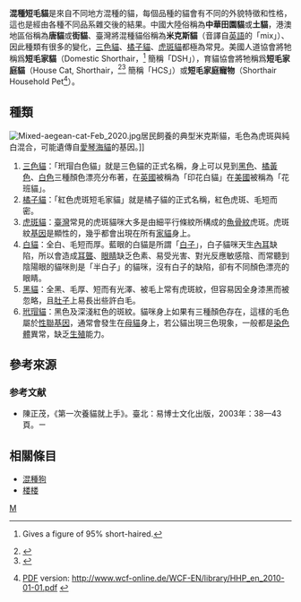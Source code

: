 {{expert}}
{{Infobox cat breed 
| image = American_Shorthair.jpg
| imagecaption = 雄性虎斑短毛家貓
| altname = 短毛家貓、短毛家庭貓、短毛家庭寵物、米克斯貓、唐貓、街貓、中華田園貓、土貓
| nickname = moggie, mutt
| country = 世界各地
| notrecognised = y
| landrace = y
| note = 未經認證品種的家貓，同「[[混種長毛貓|混種長毛貓]]」
}}
'''混種短毛貓'''是來自不同地方混種的貓，每個品種的貓會有不同的外貌特徵和性格，這也是經由各種不同品系雜交後的結果。中國大陸俗稱為'''中華田園貓'''或'''土貓'''，港澳地區俗稱為'''唐貓'''或'''街貓'''、臺灣將混種貓俗稱為'''米克斯貓'''（音譯自[[英語|英語]]的「mix」）、因此種類有很多的變化，[[三色貓|三色貓]]、[[橘子貓|橘子貓]]、[[虎斑貓|虎斑貓]]都極為常見。美國人道協會將牠稱爲'''短毛家貓'''（Domestic Shorthair，<ref name="AHAFS">{{cite web |url=http://www.americanhumane.org/assets/pdfs/pets-fact-sheet.pdf |title=U.S. Pet (Dog & Cat) Population Factsheet |year=2012 |publisher=American Humane Association (AHA) |accessdate=2013-12-17 |archiveurl=https://web.archive.org/web/20130903060111/http://www.americanhumane.org/assets/pdfs/pets-fact-sheet.pdf |archivedate=2013-09-03 }} Gives a figure of 95% short-haired.</ref> 簡稱「DSH」），育貓協會將牠稱爲'''短毛家庭貓'''（House Cat, Shorthair，<ref name="FIFe1">{{cite web |url=http://fifeweb.org/wp/breeds/breeds_prf_stn.php |title=Breed Standards |author=<!--Staff writer(s); no by-line.--> |year=2013 |work=FIFeWeb.org |publisher=[[Fédération_Internationale_Féline|Fédération Internationale Féline]] (FIFe) |location=Luxembourg |accessdate=4 March 2013 |archivedate=2013-03-04 |archiveurl=https://www.webcitation.org/6ErvWYADX?url=http://fifeweb.org/wp/breeds/breeds_prf_stn.php }}</ref><ref name="FIFe2">{{cite web |url=http://www1.fifeweb.org/dnld/std/HCL-HCS.pdf |title=House Cat / Hauskatze / Chat de Maison |author=<!--Staff writer(s); no by-line.--> |date=1 January 2013 |format=[[Portable_Document_Format|PDF]] |publisher=FIFe |accessdate=4 March 2013 |archivedate=2013-03-04 |archiveurl=https://www.webcitation.org/6ErpzKDwb?url=http://www1.fifeweb.org/dnld/std/HCL-HCS.pdf }}</ref> 簡稱「HCS」）或'''短毛家庭寵物'''（Shorthair Household Pet<ref name="WCF">{{cite web |url=http://www.wcf-online.de/WCF-EN/standard/shorthair/hauskatze.html |title=Shorthair: Household Pet |author=<!--Staff writer(s); no by-line.--> |date=1 January 2010 |work=WCF-Online.de |publisher=World Cat Federation (WCF) |location=Essen, Germany |accessdate=4 March 2013 |archivedate=2013-03-04 |archiveurl=https://www.webcitation.org/6ErwlP3hN?url=http://www.wcf-online.de/WCF-EN/standard/shorthair/hauskatze.html }} [[Portable_Document_Format|PDF]] version: http://www.wcf-online.de/WCF-EN/library/HHP_en_2010-01-01.pdf {{Wayback|url=http://www.wcf-online.de/WCF-EN/library/HHP_en_2010-01-01.pdf |date=20160304093308 }}</ref>）。

==種類==
{{Unreferenced section|time=2015-08-14T11:49:17+00:00}}
[[File:Mixed-aegean-cat-Feb_2020.jpg|thumb]]居民飼養的典型米克斯貓，毛色為虎斑與純白混合，可能遺傳自[[愛琴海貓|愛琴海貓]]的基因。]]
#[[三色貓|三色貓]]：「玳瑁白色貓」就是三色貓的正式名稱，身上可以見到[[黑色|黑色]]、[[橘黃色|橘黃色]]、[[白色|白色]]三種顏色漂亮分布著，在[[英國|英國]]被稱為「印花白貓」在[[美國|美國]]被稱為「花班貓」。
#[[橘子貓|橘子貓]]：「紅色虎斑短毛家貓」就是橘子貓的正式名稱，紅色虎斑、毛短而密。
#[[虎斑貓|虎斑貓]]：[[臺灣|臺灣]]常見的虎斑貓咪大多是由細平行條紋所構成的[[魚骨紋|魚骨紋]]虎斑。虎斑紋[[基因|基因]]是顯性的，幾乎都會出現在所有[[家貓|家貓]]身上。
#[[白貓|白貓]]：全白、毛短而厚。藍眼的白貓是所謂「[[白化症|白子]]」，白子貓咪天生[[內耳|內耳]]缺陷，所以會造成[[耳聾|耳聾]]、[[眼睛|眼睛]]缺乏色素、易受光害、對光反應敏感陰、而常聽到陰陽眼的貓咪則是「半白子」的貓咪，沒有白子的缺陷，卻有不同顏色漂亮的眼睛。
#[[黑貓|黑貓]]：全黑、毛厚、短而有光澤、被毛上常有虎斑紋，但容易因全身漆黑而被忽略，且[[肚子|肚子]]上易長出些許白毛。
#[[玳瑁貓|玳瑁貓]]：黑色及深淺紅色的斑紋。貓咪身上如果有三種顏色存在，這樣的毛色屬於[[性聯|性聯]][[基因|基因]]，通常會發生在[[母貓|母貓]]身上，若公貓出現三色現象，一般都是[[染色體|染色體]]異常，缺乏[[生殖|生殖]]能力。

==參考來源==
{{reflist}}
===参考文献===
*陳正茂，《第一次養貓就上手》。臺北：易博士文化出版，2003年：38—43頁。ㄧ

==相關條目==
* [[混種狗|混種狗]]
* [[楼楼|楼楼]]

{{家貓}}

[[CATEGORY:貓品種|M]]